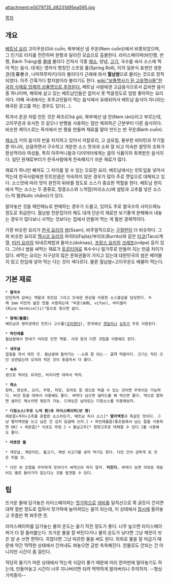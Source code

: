 attachment:e0079735_48231d95ea595.jpg

[[목차]]

== 개요 ==
[[베트남 요리]] 고이꾸온(Gỏi cuốn, 북부에선 냄 꾸온(Nem cuốn))에서 비롯되었으며, 그 인기로 타지를 전전하며 원형과 달라진 모습으로 출몰한다. 라이스페이퍼(바인짱, 반짱, Bánh Tráng)를 [[물]]에 불리다 건져서 각종 [[채소]], 양념, [[고기]], 국수를 싸서 소스에 찍어 먹는 음식. 대개는 영어식 명칭인 스프링 롤(Spring Roll), 이의 일본식 표현인 생춘권(生春巻き, 나마하루마키)이라 불리다가 근래에 와서 '''월남쌈'''으로 불리는 것으로 정착되었다. 아주 간혹가다 함지쌈이라 불리기도 한다. [[wiki:"보통명사가 된 고유명사들"한국의 식재료 업체의 상품명으로 추정된다.]] 베트남 사람에겐 고급음식으로서 값비싼 음식 중 하나이며, 해외에 살고 있는 베트남인들은 없어서 못 먹을정도로 엄청 좋아하는 요리이다. 어째 국내에서는 호주교민들이 먹는 음식에서 유래되어서 베트남 음식이 아니라는 왜곡된 광고를 하는 경우도 있다(...).

튀겨서 춘권 처럼 만든 것은 짜조(Chả giò, 북부에선 냄 란(Nem rán))라고 부르는데, 고이꾸온과 유사한 것 같으나 반짱을 사용하는 점만 제외하곤 근본부터 다른 음식이다. 비슷한 케이스로는 즉석에서 반 짱을 만들며 재료를 말아 만드는 반 꾸온(Bánh cuốn).

[[채소]]가 거의 음식의 반을 차지하고 있어서 저칼로리, 고 섬유질, 풍부한 비타민과 무기질 뿐 아니라, 상큼하면서 구수하고 개운한 소스 맛과과 소화 잘 되고 익숙한 쌀맛의 조화가 환상적이라 여성들, 특히 아주머니들과 다이어터에게는 꿈의 식품이자 축복받은 음식이다. 일단 원재료부터가 한국사람에게 친숙해지기 쉬운 재료가 많다.

재료가 하나만 빠져도 그 차이를 알 수 있는 오묘한 요리. 베트남에서는 민트잎을 넣어서 먹는데 한국사람에겐 민트만큼은 익숙하지 않은 경우가 많아 주로 깻잎으로 대체되고 있다. 소스맛에 따라 맛이 완전히 뒤바뀔 정도로 소스가 중요한 역할을 한다. 베트남 현지에서 먹는 소스는 두 종류로, 땅콩소스와 느억맘(피쉬소스)에 설탕과 고추를 넣은 소스(느억 짬(Nước chấm))가 있다.

말아놓은 것을 메인메뉴로 판매하는 경우가 드물고, 있어도 주로 쌀국수의 사이드메뉴 정도로 취급한다. 월남쌈 전문집이라 해도 대개 단순히 재료만 보기좋게 분해해서 내놓는 경우가 많다보니 사먹는 것보다는 집에서 만들어 먹는 게 훨씬 경제적이다.

가장 비슷한 요리가 [[한국 요리]]의 [[쌈]](Ssam), 비주얼적으로는 [[구절판]]이 더 비슷하다. 그 외 비슷한 요리로 [[멕시코 요리]]의 파히타(Fajita)/부리또(Burrito)와 같은 [[타코]](Taco)계열, [[터키 요리]]의 되네르케밥과 돌마스(dolması), [[프랑스 요리]]의 [[크레프]](crêpe) 등이 있다. 그러나 쌈을 싸먹는 재료가 [[토르티야]]로 옥수수나 밀가루로 만들어 지는 만큼 차이가 있다. 싸먹는 요리는 지구상의 많은 문화권들이 가지고 있는데 대한민국의 쌈은 베어물지 않고 한입에 넣어 먹는 다는 것이 색다르다. 물론 월남쌈=고이꾸온도 베물어 먹는다.

== 기본 재료 ==
 * '''쌀국수'''
 단단하게 감싸는 역할과 포만감 그리고 모세관 현상을 이용한 소스흡입을 담당한다. 두께 1mm 미만의 얇은 면을 사용하는데 "비훈(米粉, vifon), 버미셀리(Rice Vermicelli)"등으로 찾으면 쉽다.

 * '''향채(香菜)'''
 베트남과 영미권에선 민트나 고수풀([[코리앤더]]), 한국에선 [[깻잎]]이나 [[상추]]가 주로 사용된다.

 * '''파인애플'''
 월남쌈에서 맛내기 어려운 단맛 역할. 사과 등의 다른 과일을 이용해도 된다.

 * '''새우살'''
 껍질을 까서 데친 것. 월남쌈에 들어가는 --소화 잘 되는-- '''고기''' 역할이다. 크기는 작던 크던 상관없는데 오히려 작은 것이 옹골차서 더 좋다.

 * '''숙주'''
 생으로 먹어도 되지만, 비리다면 데쳐서 먹자.

 * '''채소'''
 양파, 양상추, 오이, 무청, 피망, 토마토 등 생으로 먹을 수 있는 것이면 무엇이든 가능하다. 버섯 등을 데쳐서 사용해도 좋다. 싸먹다 남으면 샐러드를 해 먹으면 좋다. 역으로 말하면 샐러드 채소라면 뭐든지 가능. 드레싱은 남아있는 디핑소스를 이용해보자.

 * '''디핑소스(주로 느억 짬)와 라이스페이퍼(반 짱)'''
 레몬즙+겨자+고추를 혼합한 소스라든가, 베트남 피시 소스[* '''멸치액젓'''과 똑같은 맛이다. 그냥 멸치액젓을 쓰고 남은 건 김치 담글때 쓰자.] + 파인애플즙(통조림에서 남는 즙을 사용하면 OK) + 레몬즙[* 식초도 무방.] + 월남고추[* 청양고추로 대체할 수 있다.]를 시용해도 좋다.

 * '''따뜻한 물'''

 * 게맛살, 계란지단, 불고기, 채썬 쇠고기를 넣어 먹기도 한다. 다만 간이 강하게 된 것은 피할 것.

 * 다만 위 조합을 무리하게 모아다가 싸먹으려 하지 말자. '''터진다.''' 싸먹다 보면 의외로 재료비도 별로 들어가지 않는다는 것을 발견할 수 있다.

== 팁 ==
뜨거운 물에 담가놓은 라이스페이퍼는 [[젓가락]]으로 [[냄비]]를 일직선으로 쭉 긁듯이 건지면 대략 절반 정도로 접혀서 젓가락에 늘어져있는 꼴이 되는데, 이 상태에서 [[접시]]에 올려놓고 주름만 쫙 펴주면 끗. 

라이스페이퍼를 담가놓는 물의 온도는 끓기 직전 정도가 좋다. 너무 높으면 라이스페이퍼가 더 잘 들러붙는다. 뜨거운 물을 잘 버틴다거나 물의 온도가 낮다면 그냥 깨끗이 씻은 양 손 쓰면 편하다. 귀찮다면 그냥 따끈한 물을 써도 된다. 의외로 물을 잘 머금기 때문에 약간 딱딱한 상태에서 건져내도 펴놓으면 금방 촉촉해진다. 찬물로도 안되는 건 아니지만 시간이 좀 걸린다.

적당히 물기가 마른 상태에서 먹는게 식감이 좋기 때문에 미리 한꺼번에 말아놓기도 하는데, 만들어놓고 시간이 너무 지나버리면 되려 딱딱하게 말라버리니 주의하자. --형상기억종이--




